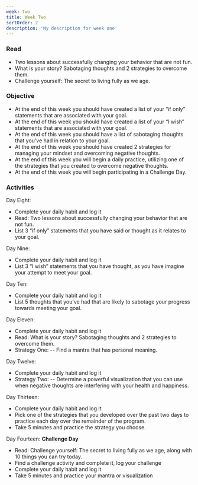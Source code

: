 ```yaml
---
week: two
title: Week Two
sortOrder: 2
description: 'My description for week one'
---
```


### Read

- Two lessons about successfully changing your behavior that are not fun.
- What is your story? Sabotaging thoughts and 2 strategies to overcome them.
- Challenge yourself: The secret to living fully as we age.

### Objective

- At the end of this week you should have created a list of your “if only” statements that are associated with your goal.
- At the end of this week you should have created a list of your “I wish” statements that are associated with your goal.
- At the end of this week you should have a list of sabotaging thoughts that you’ve had in relation to your goal.
- At the end of this week you should have created 2 strategies for managing your mindset and overcoming negative thoughts.
- At the end of this week you will begin a daily practice, utilizing one of the strategies that you created to overcome negative thoughts.
- At the end of this week you will begin participating in a Challenge Day.

### Activities

Day Eight:

- Complete your daily habit and log it
- Read: Two lessons about successfully changing your behavior that are not fun.
- List 3 “if only” statements that you have said or thought as it relates to your goal.

Day Nine:

- Complete your daily habit and log it
- List 3 “I wish” statements that you have thought, as you have imagine your attempt to meet your goal.

Day Ten:

- Complete your daily habit and log it
- List 5 thoughts that you’ve had that are likely to sabotage your progress towards meeting your goal.

Day Eleven:

- Complete your daily habit and log it
- Read: What is your story? Sabotaging thoughts and 2 strategies to overcome them.
- Strategy One:
-- Find a mantra that has personal meaning.

Day Twelve:

- Complete your daily habit and log it
- Strategy Two:
-- Determine a powerful visualization that you can use when negative thoughts are interfering with your health and happiness.

Day Thirteen:

- Complete your daily habit and log it
- Pick one of the strategies that you developed over the past two days to practice each day over the remainder of the program.
- Take 5 minutes and practice the strategy you choose.

Day Fourteen: **Challenge Day**

- Read: Challenge yourself: The secret to living fully as we age, along with 10 things you can try today.
- Find a challenge activity and complete it, log your challenge
- Complete your daily habit and log it
- Take 5 minutes and practice your mantra or visualization